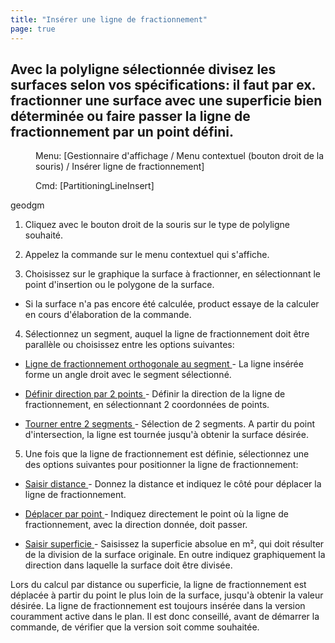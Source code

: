 ```yaml
---
title: "Insérer une ligne de fractionnement"
page: true
---
```

## Avec la polyligne s&#233;lectionn&#233;e divisez les surfaces selon vos sp&#233;cifications: il faut par ex. fractionner une surface avec une superficie bien d&#233;termin&#233;e ou faire passer la ligne de fractionnement par un point d&#233;fini.
 <Menu> Menu: [Gestionnaire d'affichage / Menu contextuel (bouton droit de la souris) / Insérer ligne de fractionnement] </Menu> 
<GeoDesigner> <Menu> Cmd: [PartitioningLineInsert] </Menu> 

 <Placeholder>geodgm</Placeholder> </GeoDesigner>

1. Cliquez avec le <Border>bouton droit de la souris</Border>  sur le type de polyligne souhait&#233;.

2. Appelez la commande sur le menu contextuel qui s&#39;affiche.

3. Choisissez sur le graphique la surface &#224; fractionner, en s&#233;lectionnant le point d&#39;insertion ou le polygone de la surface.

- Si la surface n&#39;a pas encore &#233;t&#233; calcul&#233;e, <Placeholder>product</Placeholder> essaye de la calculer en cours d&#39;&#233;laboration de la commande.



4. S&#233;lectionnez un segment, auquel la ligne de fractionnement doit &#234;tre <Bold> parall&#232;le </Bold>  ou choisissez entre les options suivantes:

- <U> <Bold> Ligne de fractionnement orthogonale au segment </Bold> </U>  - La ligne ins&#233;r&#233;e forme un angle droit avec le segment s&#233;lectionn&#233;.

- <U> <Bold> D&#233;finir direction par 2 points </Bold> </U>  - D&#233;finir la direction de la ligne de fractionnement, en s&#233;lectionnant 2 coordonn&#233;es de points.

- <U> <Bold> Tourner entre 2 segments </Bold> </U>  - S&#233;lection de 2 segments. A partir du point d&#39;intersection, la ligne est tourn&#233;e jusqu&#39;&#224; obtenir la surface d&#233;sir&#233;e.



5. Une fois que la ligne de fractionnement est d&#233;finie, s&#233;lectionnez une des options suivantes pour positionner la ligne de fractionnement:

- <U> <Bold> Saisir distance </Bold> </U>  - Donnez la distance et indiquez le c&#244;t&#233; pour d&#233;placer la ligne de fractionnement.

- <U> <Bold> D&#233;placer par point </Bold> </U>  - Indiquez directement le point o&#249; la ligne de fractionnement, avec la direction donn&#233;e, doit passer.

- <U> <Bold> Saisir superficie </Bold> </U>  - Saisissez la superficie absolue en m&#178;, qui doit r&#233;sulter de la division de la surface originale. En outre indiquez graphiquement la direction dans laquelle la surface doit &#234;tre divis&#233;e.






<Success>
Lors du calcul par distance ou superficie, la ligne de fractionnement est d&#233;plac&#233;e &#224; partir du point le plus loin de la surface, jusqu&#39;&#224; obtenir la valeur d&#233;sir&#233;e.
</Success>

<Warning>
La ligne de fractionnement est toujours ins&#233;r&#233;e dans la version couramment active dans le plan. Il est donc conseill&#233;, avant de d&#233;marrer la commande, de v&#233;rifier que la version soit comme souhait&#233;e.
</Warning>
